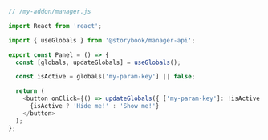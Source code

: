 ```js
// /my-addon/manager.js

import React from 'react';

import { useGlobals } from '@storybook/manager-api';

export const Panel = () => {
  const [globals, updateGlobals] = useGlobals();

  const isActive = globals['my-param-key'] || false;

  return (
    <button onClick={() => updateGlobals({ ['my-param-key']: !isActive })}>
      {isActive ? 'Hide me!' : 'Show me!'}
    </button>
  );
};
```
